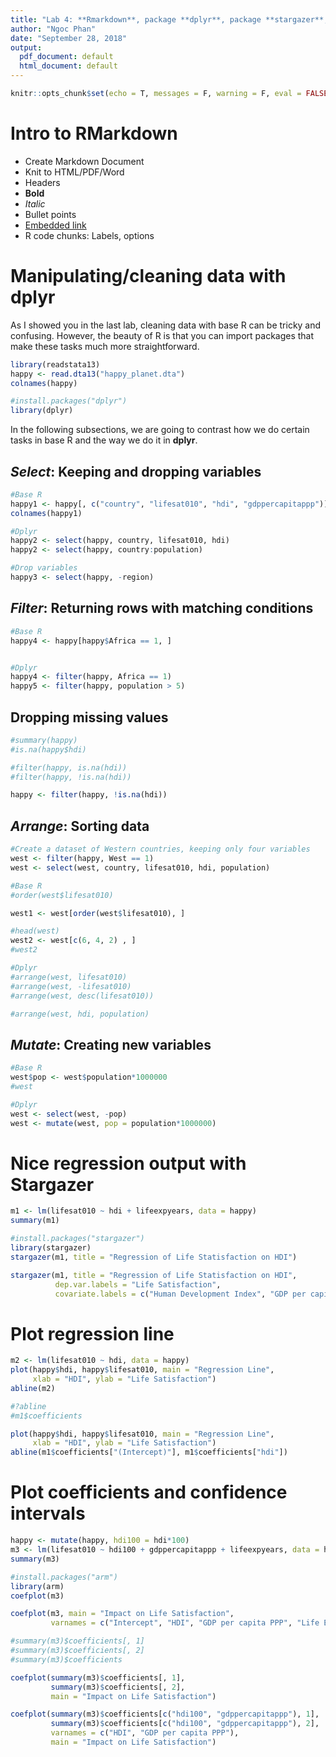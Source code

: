 ```yaml
---
title: "Lab 4: **Rmarkdown**, package **dplyr**, package **stargazer**, and regression plots"
author: "Ngoc Phan"
date: "September 28, 2018"
output:
  pdf_document: default
  html_document: default
---
```


```r
knitr::opts_chunk$set(echo = T, messages = F, warning = F, eval = FALSE)
```

# Intro to RMarkdown
- Create Markdown Document
- Knit to HTML/PDF/Word
- Headers
- **Bold**
- _Italic_
- Bullet points
- [Embedded link](https://www.markdowntutorial.com/)
- R code chunks: Labels, options

# Manipulating/cleaning data with **dplyr**

As I showed you in the last lab, cleaning data with base R can be tricky and confusing. However, the beauty of R is that you can import packages that make these tasks much more straightforward.

```r
library(readstata13)
happy <- read.dta13("happy_planet.dta")
colnames(happy)
```

```r
#install.packages("dplyr")
library(dplyr)
```


In the following subsections, we are going to contrast how we do certain tasks in base R and the way we do it in **dplyr**.

## _Select_: Keeping and dropping variables

```r
#Base R
happy1 <- happy[, c("country", "lifesat010", "hdi", "gdppercapitappp")]
colnames(happy1)

#Dplyr
happy2 <- select(happy, country, lifesat010, hdi)
happy2 <- select(happy, country:population)

#Drop variables
happy3 <- select(happy, -region)
```


## _Filter_: Returning rows with matching conditions

```r

#Base R
happy4 <- happy[happy$Africa == 1, ]


#Dplyr
happy4 <- filter(happy, Africa == 1)
happy5 <- filter(happy, population > 5)

```

## Dropping missing values

```r
#summary(happy)
#is.na(happy$hdi)

#filter(happy, is.na(hdi))
#filter(happy, !is.na(hdi))

happy <- filter(happy, !is.na(hdi))
```

## _Arrange_: Sorting data

```r

#Create a dataset of Western countries, keeping only four variables
west <- filter(happy, West == 1)
west <- select(west, country, lifesat010, hdi, population)

#Base R
#order(west$lifesat010)

west1 <- west[order(west$lifesat010), ]

#head(west)
west2 <- west[c(6, 4, 2) , ]
#west2

#Dplyr
#arrange(west, lifesat010)
#arrange(west, -lifesat010)
#arrange(west, desc(lifesat010))

#arrange(west, hdi, population)
```

## _Mutate_: Creating new variables

```r

#Base R
west$pop <- west$population*1000000
#west

#Dplyr
west <- select(west, -pop)
west <- mutate(west, pop = population*1000000)
```


# Nice regression output with Stargazer
```r
m1 <- lm(lifesat010 ~ hdi + lifeexpyears, data = happy)
summary(m1)

```


```r
#install.packages("stargazer")
library(stargazer)
stargazer(m1, title = "Regression of Life Statisfaction on HDI")
```

```r
stargazer(m1, title = "Regression of Life Statisfaction on HDI",
          dep.var.labels = "Life Satisfaction",
          covariate.labels = c("Human Development Index", "GDP per capita PPP"))
```

# Plot regression line

```r
m2 <- lm(lifesat010 ~ hdi, data = happy)
plot(happy$hdi, happy$lifesat010, main = "Regression Line",
     xlab = "HDI", ylab = "Life Satisfaction")
abline(m2)
```

```r

#?abline
#m1$coefficients

plot(happy$hdi, happy$lifesat010, main = "Regression Line",
     xlab = "HDI", ylab = "Life Satisfaction")
abline(m1$coefficients["(Intercept)"], m1$coefficients["hdi"])

```

# Plot coefficients and confidence intervals
```r
happy <- mutate(happy, hdi100 = hdi*100)
m3 <- lm(lifesat010 ~ hdi100 + gdppercapitappp + lifeexpyears, data = happy)
summary(m3)
```

```r
#install.packages("arm")
library(arm)
coefplot(m3)
```

```r
coefplot(m3, main = "Impact on Life Satisfaction",
         varnames = c("Intercept", "HDI", "GDP per capita PPP", "Life Expectancy"))
```

```r
#summary(m3)$coefficients[, 1]
#summary(m3)$coefficients[, 2]
#summary(m3)$coefficients

coefplot(summary(m3)$coefficients[, 1],
         summary(m3)$coefficients[, 2],
         main = "Impact on Life Satisfaction")
```

```r
coefplot(summary(m3)$coefficients[c("hdi100", "gdppercapitappp"), 1],
         summary(m3)$coefficients[c("hdi100", "gdppercapitappp"), 2], 
         varnames = c("HDI", "GDP per capita PPP"),
         main = "Impact on Life Satisfaction")
```

